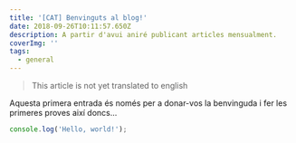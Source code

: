 ```yaml
---
title: '[CAT] Benvinguts al blog!'
date: 2018-09-26T10:11:57.650Z
description: A partir d'avui aniré publicant articles mensualment.
coverImg: ''
tags:
  - general
---
```

> This article is not yet translated to english

Aquesta primera entrada és només per a donar-vos la benvinguda i fer les primeres proves així doncs...

```js
console.log('Hello, world!');
```
